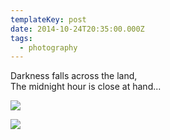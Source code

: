 ```yaml
---
templateKey: post
date: 2014-10-24T20:35:00.000Z
tags:
  - photography
---
```

Darkness falls across the land,<br/>
The midnight hour is close at hand...

![](../../static/assets/20141024-IMG_0626.jpg)

![](../../static/assets/20141024-IMG_0629.jpg)
